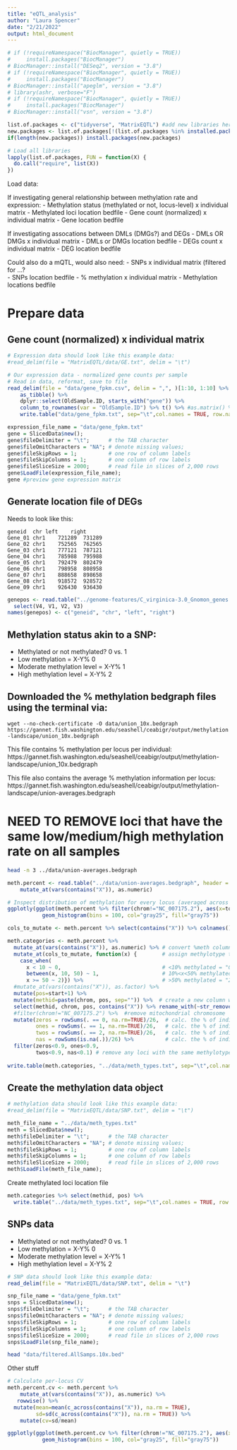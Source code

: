 ```yaml
---
title: "eQTL_analysis"
author: "Laura Spencer"
date: "2/21/2022"
output: html_document
---
```


```r
# if (!requireNamespace("BiocManager", quietly = TRUE))
#     install.packages("BiocManager")
# BiocManager::install("DESeq2", version = "3.8")
# if (!requireNamespace("BiocManager", quietly = TRUE))
#     install.packages("BiocManager")
# BiocManager::install("apeglm", version = "3.8")
# library(ashr, verbose="F")
# if (!requireNamespace("BiocManager", quietly = TRUE))
#     install.packages("BiocManager")
# BiocManager::install("vsn", version = "3.8")

list.of.packages <- c("tidyverse", "MatrixEQTL") #add new libraries here
new.packages <- list.of.packages[!(list.of.packages %in% installed.packages()[,"Package"])]
if(length(new.packages)) install.packages(new.packages)

# Load all libraries 
lapply(list.of.packages, FUN = function(X) {
  do.call("require", list(X)) 
})
```

Load data:

If investigating general relationship between methylation rate and expression: 
- Methylation status (methylated or not, locus-level) x individual matrix 
- Methylated loci location bedfile 
- Gene count (normalized) x individual matrix 
- Gene location bedfile 

If investigating assocations between DMLs (DMGs?) and DEGs 
- DMLs OR DMGs x individual matrix 
- DMLs or DMGs location bedfile 
- DEGs count x individual matrix 
- DEG location bedfile 

Could also do a mQTL, would also need: 
- SNPs x individual matrix (filtered for ...?   
- SNPs location bedfile 
- % methylation x individual matrix 
- Methylation locations bedfile 

# Prepare data 

## Gene count (normalized) x individual matrix  

```r
# Expression data should look like this example data: 
#read_delim(file = "MatrixEQTL/data/GE.txt", delim = "\t")

# Our expression data - normalized gene counts per sample 
# Read in data, reformat, save to file 
read_delim(file = "data/gene_fpkm.csv", delim = ",", )[1:10, 1:10] %>%
    as_tibble() %>% 
    dplyr::select(OldSample.ID, starts_with("gene")) %>%
    column_to_rownames(var = "OldSample.ID") %>% t() %>% #as.matrix() %>%
    write.table("data/gene_fpkm.txt", sep="\t",col.names = TRUE, row.names = TRUE, quote = FALSE)

expression_file_name = "data/gene_fpkm.txt"
gene = SlicedData$new();
gene$fileDelimiter = "\t";      # the TAB character
gene$fileOmitCharacters = "NA"; # denote missing values;
gene$fileSkipRows = 1;          # one row of column labels
gene$fileSkipColumns = 1;       # one column of row labels
gene$fileSliceSize = 2000;      # read file in slices of 2,000 rows
gene$LoadFile(expression_file_name);
gene #preview gene expression matrix 
```
## Generate location file of DEGs
Needs to look like this: 

```
geneid	chr	left	right
Gene_01	chr1	721289	731289
Gene_02	chr1	752565	762565
Gene_03	chr1	777121	787121
Gene_04	chr1	785988	795988
Gene_05	chr1	792479	802479
Gene_06	chr1	798958	808958
Gene_07	chr1	888658	898658
Gene_08	chr1	918572	928572
Gene_09	chr1	926430	936430
```


```r
genepos <- read.table("../genome-features/C_virginica-3.0_Gnomon_genes.bed", header = FALSE, stringsAsFactors = FALSE) %>%
  select(V4, V1, V2, V3)
names(genepos) <- c("geneid", "chr", "left", "right")
```

## Methylation status akin to a SNP: 
- Methylated or not methylated? 0 vs. 1 
- Low methylation = X-Y% 0
- Moderate methylation level = X-Y% 1
- High methylation level = X-Y% 2

## Downloaded the % methylation bedgraph files using the terminal via:  
`wget --no-check-certificate -O data/union_10x.bedgraph https://gannet.fish.washington.edu/seashell/ceabigr/output/methylation-landscape/union_10x.bedgraph`

This file contains % methylation per locus per individual: 
https://gannet.fish.washington.edu/seashell/ceabigr/output/methylation-landscape/union_10x.bedgraph

This file also contains the average % methylation information per locus: 
https://gannet.fish.washington.edu/seashell/ceabigr/output/methylation-landscape/union-averages.bedgraph

# NEED TO REMOVE loci that have the same low/medium/high methylation rate on all samples

```bash
head -n 3 ../data/union-averages.bedgraph
```
```r
meth.percent <- read.table("../data/union-averages.bedgraph", header = TRUE, stringsAsFactors = FALSE) %>%
    mutate_at(vars(contains("X")), as.numeric)

# Inspect distribution of methylation for every locus (averaged across all samples), removing mitochondrial genome
ggplotly(ggplot(meth.percent %>% filter(chrom!="NC_007175.2"), aes(x=total)) + 
           geom_histogram(bins = 100, col="gray25", fill="gray75"))

cols_to_mutate <- meth.percent %>% select(contains("X")) %>% colnames()

meth.categories <- meth.percent %>% 
  mutate_at(vars(contains("X")), as.numeric) %>% # convert %meth columns to numeric
  mutate_at(cols_to_mutate, function(x) {        # assign methylotype to each individual for each locus 
    case_when(
      x < 10 ~ 0,                                # <10% methylated = "0" 
      between(x, 10, 50) ~ 1,                    # 10%<x<50% methylated = "1"
      x >= 50 ~ 2)}) %>%                         # >50% methylated = "2"
  #mutate_at(vars(contains("X")), as.factor) %>%  
  mutate(pos=start+1) %>%
  mutate(methid=paste(chrom, pos, sep="")) %>%  # create a new column with locus ID (chromosome+position)
  select(methid, chrom, pos, contains("X")) %>% rename_with(~str_remove(., "X")) %>% # remove "X" from sample ID columns names 
  #filter(chrom!="NC_007175.2") %>%  #remove mitochondrial chromosome 
  mutate(zeros = rowSums(. == 0, na.rm=TRUE)/26,  # calc. the % of individuals with methylotype "0"
         ones = rowSums(. == 1, na.rm=TRUE)/26,   # calc. the % of individuals with methylotype "1"
         twos = rowSums(. == 2, na.rm=TRUE)/26,   # calc. the % of individuals with methylotype "2"
         nas = rowSums(is.na(.))/26) %>%          # calc. the % of individuals without data "NA"
  filter(zeros<0.9, ones<0.9, 
         twos<0.9, nas<0.1) # remove any loci with the same methylotype or NA across 90% or greater of samples
  
write.table(meth.categories, "../data/meth_types.txt", sep="\t",col.names = TRUE, row.names = FALSE, quote = FALSE) # save to file 
```
## Create the methylation data object 

```r
# methylation data should look like this example data: 
#read_delim(file = "MatrixEQTL/data/SNP.txt", delim = "\t")

meth_file_name = "../data/meth_types.txt"
meth = SlicedData$new();
meth$fileDelimiter = "\t";      # the TAB character
meth$fileOmitCharacters = "NA"; # denote missing values;
meth$fileSkipRows = 1;          # one row of column labels
meth$fileSkipColumns = 1;       # one column of row labels
meth$fileSliceSize = 2000;      # read file in slices of 2,000 rows
meth$LoadFile(meth_file_name);
```

Create methylated loci location file 

```r
meth.categories %>% select(methid, pos) %>% 
  write.table("../data/meth_types.txt", sep="\t",col.names = TRUE, row.names = FALSE, quote = FALSE) # save to file 
```


## SNPs data 
- Methylated or not methylated? 0 vs. 1 
- Low methylation = X-Y% 0
- Moderate methylation level = X-Y% 1
- High methylation level = X-Y% 2

```r
# SNP data should look like this example data: 
read_delim(file = "MatrixEQTL/data/SNP.txt", delim = "\t")

snp_file_name = "data/gene_fpkm.txt"
snps = SlicedData$new();
snps$fileDelimiter = "\t";      # the TAB character
snps$fileOmitCharacters = "NA"; # denote missing values;
snps$fileSkipRows = 1;          # one row of column labels
snps$fileSkipColumns = 1;       # one column of row labels
snps$fileSliceSize = 2000;      # read file in slices of 2,000 rows
snps$LoadFile(snp_file_name);
```

```bash
head "data/filtered.AllSamps.10x.bed"
```

Other stuff 

```r
# Calculate per-locus CV 
meth.percent.cv <- meth.percent %>% 
    mutate_at(vars(contains("X")), as.numeric) %>%
   rowwise() %>%
  mutate(mean=mean(c_across(contains("X")), na.rm = TRUE),
         sd=sd(c_across(contains("X")), na.rm = TRUE)) %>%
    mutate(cv=sd/mean)

ggplotly(ggplot(meth.percent.cv %>% filter(chrom!="NC_007175.2"), aes(x=cv)) + 
           geom_histogram(bins = 100, col="gray25", fill="gray75"))
```

